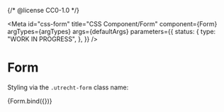 {/* @license CC0-1.0 */}


<Meta
  id="css-form"
  title="CSS Component/Form"
  component={Form}
  argTypes={argTypes}
  args={defaultArgs}
  parameters={{
    status: {
      type: "WORK IN PROGRESS",
    },
  }}
/>

# Form

Styling via the `.utrecht-form` class name:

<Canvas>
  <Story name="Default" args={exampleArgs}>
    {Form.bind({})}
  </Story>
</Canvas>

<ArgsTable story="Default" />
